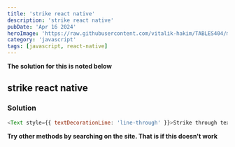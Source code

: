 ```yaml
---
title: 'strike react native'
description: 'strike react native'
pubDate: 'Apr 16 2024'
heroImage: 'https://raw.githubusercontent.com/vitalik-hakim/TABLES404/main/error_b/JavaScript.png'
category: 'javascript'
tags: [javascript, react-native]
---
```


**The solution for this is noted below**

## strike react native

### Solution

```javascript
<Text style={{ textDecorationLine: 'line-through' }}>Strike through text</Text>
```

**Try other methods by searching on the site. That is if this doesn't work**

